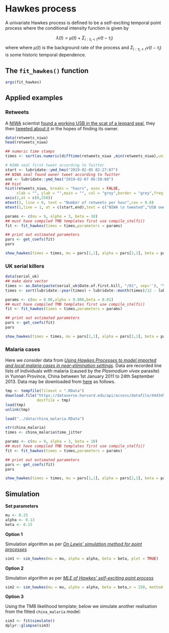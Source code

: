 # Hawkes process {#hawkes}

A  univariate Hawkes process is defined to be a self-exciting temporal point process where the conditional intensity function is given by

 $$\lambda(t)= \mu(t)+ \Sigma_{i:\tau_i<t}\nu(t-\tau_i)$$ 
 where where $\mu(t)$ is the background rate of the process and $\Sigma_{i:\tau_i<t}\nu(t-\tau_i)$ is some historic temporal dependence.
 
## The `fit_hawkes()` function

```r
args(fit_hawkes)
```

## Applied examples


### Retweets

A [NIWA](https://niwa.co.nz/) scientist [found a working USB in the scat of a leopard seal](https://www.nzherald.co.nz/nz/news/article.cfm?c_id=1&objectid=12201147), they then [tweeted about it](https://twitter.com/niwa_nz/status/1092610541401587712) in the hopes of finding its owner.

```r
data(retweets_niwa)
head(retweets_niwa)
```

```r
## numeric time stamps
times <- sort(as.numeric(difftime(retweets_niwa ,min(retweets_niwa),units = "mins")))
```


```r
# NIWA seal first tweet according to Twitter
start <- lubridate::ymd_hms("2019-02-05 02:27:07")
## NIWA seal found owner tweet according to Twitter
end <- lubridate::ymd_hms("2019-02-07 06:50:08")
## hist
hist(retweets_niwa, breaks = "hours", axes = FALSE, 
     xlab = "", ylab = "",main = "", col = "grey",border = "grey",freq = TRUE)
axis(2,at = c(0,250))
mtext(2, line = 0, text = "Number of retweets per hour",cex = 0.8)
mtext(1,line = 1, at = c(start,end),text = c("NIWA \n tweeted","USB owner \n found"),cex = 0.9)
```



```r
params <- c(mu = 9, alpha = 3, beta = 10)
## must have compiled TMB templates first use compile_stelfi()
fit <- fit_hawkes(times = times,parameters = params) 
```


```r
## print out estimated parameters
pars <- get_coefs(fit)
pars
```



```r
show_hawkes(times = times, mu = pars[1,1], alpha = pars[2,1], beta = pars[3,1])
```

### UK serial killers

```r
data(serial_uk)
## make date vector
times <- as.Date(paste(serial_uk$Date.of.first.kill, "/01", sep=''), "%m/%Y/%d")
times <- sort(lubridate::year(times) + lubridate::month(times)/12 - lubridate::year(min(times)))
```



```r
params <- c(mu = 0.06,alpha = 0.006,beta = 0.01)
## must have compiled TMB templates first use compile_stelfi()
fit <- fit_hawkes(times = times,parameters = params) 
```

```r
## print out estimated parameters
pars <- get_coefs(fit)
pars
```

```r
show_hawkes(times = times, mu = pars[1,1], alpha = pars[2,1], beta = pars[3,1])
```

### Malaria cases

Here we consider data from [*Using Hawkes Processes to model imported and local malaria cases in near-elimination settings*](https://dx.doi.org/10.1371%2Fjournal.pcbi.1008830). Data are recorded line lists of individuals with malaria (caused by the *Plasmodium vivax* parasite) in Yunnan Province, China between 1st January 2011 to 24th September 2013. Data may be downloaded from [here](https://dataverse.harvard.edu/dataset.xhtml?persistentId=doi:10.7910/DVN/YPRLIL) as follows.

```r
tmp <- tempfile(fileext = ".RData")
download.file("https://dataverse.harvard.edu/api/access/datafile/4443458",
              destfile = tmp)
load(tmp)
unlink(tmp)
```

```r
load("../data/china_malaria.RData")
```


```r
str(china_malaria)
times <- china_malaria$time_jitter
```

```r
params <- c(mu = 9, alpha = 3, beta = 10)
## must have compiled TMB templates first use compile_stelfi()
fit <- fit_hawkes(times = times,parameters = params) 
```

```r
## print out estimated parameters
pars <- get_coefs(fit)
pars
```

```r
show_hawkes(times = times, mu = pars[1,1], alpha = pars[2,1], beta = pars[3,1])
```

## Simulation

**Set parameters**

```r
mu <- 0.25
alpha <- 0.13
beta <- 0.15
```

**Option 1**

Simulation algorithm as per [*On Lewis' simulation method for point processes*](https://ieeexplore.ieee.org/document/1056305)

```r
sim1 <- sim_hawkes(mu = mu, alpha = alpha, beta = beta, plot = TRUE)
```

**Option 2**

Simulation algorithm as per [*MLE of Hawkes' self-exciting point process*]({https://radhakrishna.typepad.com/mle-of-hawkes-self-exciting-process.pdf)

```r
sim2 <- sim_hawkes(mu = mu, alpha = alpha, beta = beta,n = 250, method = "2", plot = TRUE)
```

**Option 3**

Using the TMB likelihood template; below we simulate another realisation from the fitted `china_malaria` model:

```r
sim3 <- fit$simulate()
dplyr::glimpse(sim3)
```
